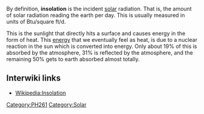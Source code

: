 By definition, '''insolation''' is the incident [[solar]] radiation.  That is, the amount of solar radiation reading the earth per day.  This is usually measured in units of Btu/square ft/d.  

This is the sunlight that directly hits a surface and causes energy in the form of heat.  This [[energy]] that we eventually feel as heat, is due to a nuclear reaction in the sun which is converted into energy.  Only about 19% of this is absorbed by the atmosphere, 31% is reflected by the atmosphere, and the remaining 50% gets to earth absorbed almost totally. 

== Interwiki links ==

* [[Wikipedia:Insolation]]

[[Category:PH261]]
[[Category:Solar]]